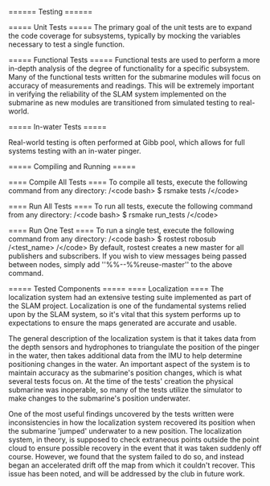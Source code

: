 ====== Testing ======

===== Unit Tests =====
The primary goal of the unit tests are to expand the code coverage for subsystems, typically by mocking the variables necessary to test a single function. 

===== Functional Tests =====
Functional tests are used to perform a more in-depth analysis of the degree of functionality for a specific subsystem. Many of the functional tests written for the submarine modules will focus on accuracy of measurements and readings. This will be extremely important in verifying the reliability of the SLAM system implemented on the submarine as new modules are transitioned from simulated testing to real-world.

===== In-water Tests =====

Real-world testing is often performed at Gibb pool, which allows for full systems testing with an in-water pinger.

===== Compiling and Running =====

==== Compile All Tests ====
To compile all tests, execute the following command from any directory:
/\<code bash\>
$ rsmake tests
/\</code\>

==== Run All Tests ====
To run all tests, execute the following command from any directory:
/\<code bash\>
$ rsmake run_tests
/\</code\>

==== Run One Test ====
To run a single test, execute the following command from any directory:
/\<code bash\>
$ rostest robosub /\<test_name\>
/\</code\>
By default, rostest creates a new master for all publishers and subscribers. If you wish to view messages being passed between nodes, simply add ''%%--%%reuse-master'' to the above command.

===== Tested Components =====
==== Localization ====
The localization system had an extensive testing suite implemented as part of the SLAM project. Localization is one of the fundamental systems relied upon by the SLAM system, so it's vital that this system performs up to expectations to ensure the maps generated are accurate and usable. 

The general description of the localization system is that it takes data from the depth sensors and hydrophones to triangulate the position of the pinger in the water, then takes additional data from the IMU to help determine positioning changes in the water. An important aspect of the system is to maintain accuracy as the submarine's position changes, which is what several tests focus on. At the time of the tests' creation the physical submarine was inoperable, so many of the tests utilize the simulator to make changes to the submarine's position underwater. 

One of the most useful findings uncovered by the tests written were inconsistencies in how the localization system recovered its position when the submarine 'jumped' underwater to a new position. The localization system, in theory, is supposed to check extraneous points outside the point cloud to ensure possible recovery in the event that it was taken suddenly off course. However, we found that the system failed to do so, and instead began an accelerated drift off the map from which it couldn't recover. This issue has been noted, and will be addressed by the club in future work. 
